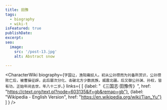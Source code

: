 ```yaml
---
title: 田豫
tags:
  - biography
  - wiki-t
isFeatured: true
publishDate:
excerpt:
seo:
  image:
    src: '/post-13.jpg'
    alt: Abstract snow

---
```



<CharacterWiki
  biography={`字国让，渔阳雍奴人。初从公孙瓒而为刘备所赏识，公孙瓒败亡后，被曹操征辟，此后屡次分化、击破北方少数民族，威震北疆。后又御公孙渊、孙权，皆有功，正始年间去世，年八十二岁。`}
  links={
    [
      {label: "《三国志·田豫传》", href: "https://ctext.org/text.pl?node=603135&if=gb&remap=gb"},
      {label: "Wikipedia - English Version", href: "https://en.wikipedia.org/wiki/Tian_Yu"}
    ]
  }
/>
